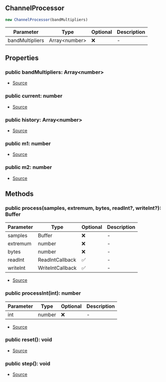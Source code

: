 ## ChannelProcessor

```typescript
new ChannelProcessor(bandMultipliers)
```
| Parameter | Type | Optional | Description |
| ----------- | ----------- | ----------- | ----------- |
| bandMultipliers | Array\<number> | ❌ | - |

## Properties
### public  bandMultipliers: Array\<number>
- [Source](https://github.com/Androz2091/discord-player/blob/6af3b78/packages/equalizer/src/equalizer/ChannelProcessor.ts#L8)
### public  current: number
- [Source](https://github.com/Androz2091/discord-player/blob/6af3b78/packages/equalizer/src/equalizer/ChannelProcessor.ts#L9)
### public  history: Array\<number>
- [Source](https://github.com/Androz2091/discord-player/blob/6af3b78/packages/equalizer/src/equalizer/ChannelProcessor.ts#L7)
### public  m1: number
- [Source](https://github.com/Androz2091/discord-player/blob/6af3b78/packages/equalizer/src/equalizer/ChannelProcessor.ts#L10)
### public  m2: number
- [Source](https://github.com/Androz2091/discord-player/blob/6af3b78/packages/equalizer/src/equalizer/ChannelProcessor.ts#L11)
## Methods
### public  process(samples, extremum, bytes, readInt?, writeInt?): Buffer
| Parameter | Type | Optional | Description |
| ----------- | ----------- | ----------- | ----------- |
| samples | Buffer | ❌ | - |
| extremum | number | ❌ | - |
| bytes | number | ❌ | - |
| readInt | ReadIntCallback | ✅ | - |
| writeInt | WriteIntCallback | ✅ | - |


- [Source](https://github.com/Androz2091/discord-player/blob/6af3b78/packages/equalizer/src/equalizer/ChannelProcessor.ts#L43)
### public  processInt(int): number
| Parameter | Type | Optional | Description |
| ----------- | ----------- | ----------- | ----------- |
| int | number | ❌ | - |


- [Source](https://github.com/Androz2091/discord-player/blob/6af3b78/packages/equalizer/src/equalizer/ChannelProcessor.ts#L21)
### public  reset(): void
- [Source](https://github.com/Androz2091/discord-player/blob/6af3b78/packages/equalizer/src/equalizer/ChannelProcessor.ts#L72)
### public  step(): void
- [Source](https://github.com/Androz2091/discord-player/blob/6af3b78/packages/equalizer/src/equalizer/ChannelProcessor.ts#L58)